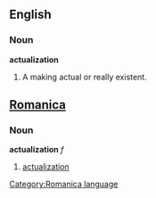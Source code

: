 ==English==
===Noun===
'''actualization'''
#A making actual or really existent.

==[[Romanica]]==
[[Category:Romanica language]]
===Noun===
<b>actualization</b> ''f''
#[[actualization]]